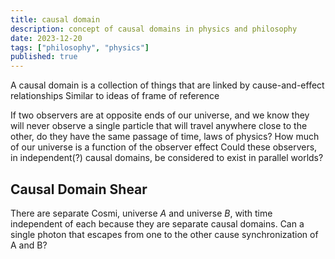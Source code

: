```yaml
---
title: causal domain
description: concept of causal domains in physics and philosophy
date: 2023-12-20
tags: ["philosophy", "physics"]
published: true
---
```


<Callout>
A causal domain is a collection of things that are linked by cause-and-effect relationships
</Callout>
Similar to ideas of frame of reference

If two observers are at opposite ends of our universe, and we know they will never observe a single particle that will travel anywhere close to the other, do they have the same passage of time, laws of physics? How much of our universe is a function of the observer effect
Could these observers, in independent(?) causal domains, be considered to exist in parallel worlds?
## Causal Domain Shear
There are separate Cosmi, universe $A$ and universe $B$, with time independent of each because they are separate causal domains. Can a single photon that escapes from one to the other cause synchronization of A and B?
